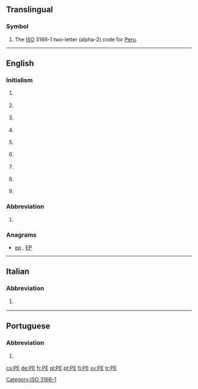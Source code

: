 {{also|Appendix:Variations of "pe"}}
==Translingual==

===Symbol===
{{head|mul|symbol}}
# The [[ISO]] 3166-1 two-letter (alpha-2) code for [[Peru]].

[[Category:ISO 3166-1]]
----

==English==

===Initialism===
{{en-initialism}}

# {{context|business}} {{initialism of|[[professional|Professional]] [[engineer|Engineer]]}}
# {{context|education}} {{initialism of|physical education}}
# {{context|education}} {{initialism of|preliminary examination|Preliminary Examination}}
# {{context|geography|Canada}} {{initialism of|Prince Edward Island}} {{gloss|A Canadian province}}
# {{context|organic compound}} {{initialism of|polyethylene}}
# {{context|pathology}} {{initialism of|pulmonary embolism}}
# {{context|software}} {{initialism of|portable executable|Portable Executable}}
# {{context|software}} {{initialism of|[[portable|Portable]] [[edition|Edition]]}} {{gloss|usually used for a software version}}
# {{context|software}} {{initialism of|Windows Preinstallation Environment|Preinstallation Environment}}

===Abbreviation===
{{en-abbreviation}}

# {{context|geography|Brazil}} {{abbreviation of|Pernambuco}} {{gloss|This is a state of [[Brazil]]}}

===Anagrams===
* [[ep#English|ep]] , [[EP#English|EP]]

----

==Italian==

===Abbreviation===
{{it-abbreviation}}

# {{abbreviation of|Pescara|lang=it}} {{gloss|It is a city in Abruzzo}}

----

==Portuguese==

===Abbreviation===
{{pt-abbreviation}}

# {{abbreviation of|Pernambuco|lang=pt}} {{gloss|Brazilian state}}

[[cs:PE]]
[[de:PE]]
[[fr:PE]]
[[pl:PE]]
[[pt:PE]]
[[fi:PE]]
[[sv:PE]]
[[tr:PE]]